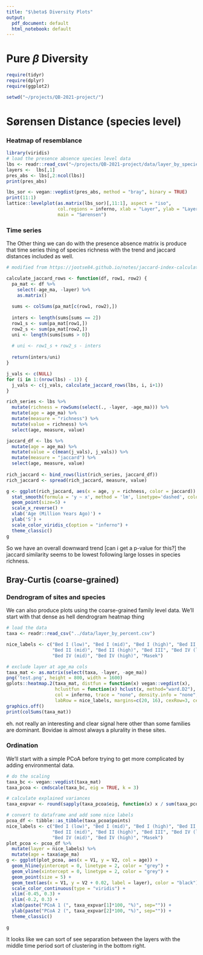 ```yaml
---
title: "$\beta$ Diversity Plots"
output:
  pdf_document: default
  html_notebook: default
---
```


# Pure $\beta$ Diversity

```r
require(tidyr)
require(dplyr)
require(ggplot2)

setwd("~/projects/QB-2021-project/")
```

# Sørensen Distance (species level)

### Heatmap of resemblance

```r
library(viridis)
# load the presence absence species level data
lbs <- readr::read_csv("~/projects/QB-2021-project/data/layer_by_species.csv")
layers <-  lbs[,1]
pres_abs <- lbs[,2:ncol(lbs)]
print(pres_abs)

lbs_sor <- vegan::vegdist(pres_abs, method = "bray", binary = TRUE)
print(11:1)
lattice::levelplot(as.matrix(lbs_sor)[,11:1], aspect = "iso", 
                   col.regions = inferno, xlab = "Layer", ylab = "Layer",
                   main = "Sørensen")
```
### Time series

The Other thing we can do with the presence absence matrix is produce that time series thing of species richness with the trend and jaccard distances included as well.

```r
# modified from https://jootse84.github.io/notes/jaccard-index-calculation-in-R#:~:text=The%20Jaccard%20Index%20is%20a,the%20length%20of%20its%20union

calculate_jaccard_rows <- function(df, row1, row2) {
  pa_mat <- df %>%
    select(-age_ma, -layer) %>%
    as.matrix()
  
  sums <- colSums(pa_mat[c(row1, row2),])
  
  inters <- length(sums[sums == 2])
  row1_s <- sum(pa_mat[row1,])
  row2_s <- sum(pa_mat[row2,])
  uni <- length(sums[sums > 0])
  
  # uni <- row1_s + row2_s - inters
  
  return(inters/uni)
}

j_vals <- c(NULL)
for (i in 1:(nrow(lbs) - 1)) {
  j_vals <- c(j_vals, calculate_jaccard_rows(lbs, i, i+1))
}

rich_series <- lbs %>%
  mutate(richness = rowSums(select(., -layer, -age_ma))) %>%
  mutate(age = age_ma) %>%
  mutate(measure = "richness") %>%
  mutate(value = richness) %>%
  select(age, measure, value)

jaccard_df <- lbs %>%
  mutate(age = age_ma) %>%
  mutate(value = c(mean(j_vals), j_vals)) %>%
  mutate(measure = "jaccard") %>%
  select(age, measure, value)
  
rich_jaccard <- bind_rows(list(rich_series, jaccard_df))
rich_jaccard <- spread(rich_jaccard, measure, value)

g <- ggplot(rich_jaccard, aes(x = age, y = richness, color = jaccard)) +
  stat_smooth(formula = 'y ~ x', method = 'lm', linetype='dashed', color='black') +
  geom_point(size=5) +
  scale_x_reverse() +
  xlab('Age (Million Years Ago)') +
  ylab('S') +
  scale_color_viridis_c(option = "inferno") +
  theme_classic()
g
```

So we have an overall downward trend [can i get a p-value for this?] the jaccard similarity seems to be lowest following large losses in species richness.

## Bray-Curtis (coarse-grained)

### Dendrogram of sites and species
We can also produce plots using the coarse-grained family level data. We'll start with that dense as hell dendrogram heatmap thing

```r
# load the data
taxa <- readr::read_csv("../data/layer_by_percent.csv")

nice_labels <- c("Bed I (low)", "Bed I (mid)", "Bed I (high)", "Bed II (low)", 
                 "Bed II (mid)", "Bed II (high)", "Bed III", "Bed IV (low)", 
                 "Bed IV (mid)", "Bed IV (high)", "Masek")

# exclude layer at age_ma cols
taxa_mat <- as.matrix(select(taxa, -layer, -age_ma))
png('test.png', height = 800, width = 1600)
gplots::heatmap.2(taxa_mat, distfun = function(x) vegan::vegdist(x), 
                  hclustfun = function(x) hclust(x, method="ward.D2"),
                  col = inferno, trace = "none", density.info = "none", dendrogram = "column",
                  labRow = nice_labels, margins=c(20, 16), cexRow=3, cexCol=3)
graphics.off()
print(colSums(taxa_mat))
```

eh. not really an interesting and clear signal here other than some families are dominant. Bovidae is almost always a plurality in these sites.

### Ordination

We'll start with a simple PCoA before trying to get more complicated by adding environmental data.

```r
# do the scaling
taxa_bc <- vegan::vegdist(taxa_mat)
taxa_pcoa <- cmdscale(taxa_bc, eig = TRUE, k = 3)

# calculate explained variances
taxa_expvar <- round(sapply(taxa_pcoa$eig, function(x) x / sum(taxa_pcoa$eig)), 3)

# convert to dataframe and add some nice labels
pcoa_df <- tibble::as_tibble(taxa_pcoa$points)
nice_labels <- c("Bed I (low)", "Bed I (mid)", "Bed I (high)", "Bed II (low)", 
                 "Bed II (mid)", "Bed II (high)", "Bed III", "Bed IV (low)", 
                 "Bed IV (mid)", "Bed IV (high)", "Masek")
plot_pcoa <- pcoa_df %>%
  mutate(layer = nice_labels) %>%
  mutate(age = taxa$age_ma)
g <- ggplot(plot_pcoa, aes(x = V1, y = V2, col = age)) +
  geom_hline(yintercept = 0, linetype = 2, color = "grey") +
  geom_vline(xintercept = 0, linetype = 2, color = "grey") +
  geom_point(size = 5) +
  geom_text(aes(x = V1, y = V2 + 0.02, label = layer), color = "black") +
  scale_color_continuous(type = "viridis") +
  xlim(-0.45, 0.3) +
  ylim(-0.2, 0.3) +
  xlab(paste("PCoA 1 (", taxa_expvar[1]*100, "%)", sep="")) +
  ylab(paste("PCoA 2 (", taxa_expvar[2]*100, "%)", sep="")) +
  theme_classic()

g
```

It looks like we can sort of see separation between the layers with the middle time period sort of clustering in the bottom right.

